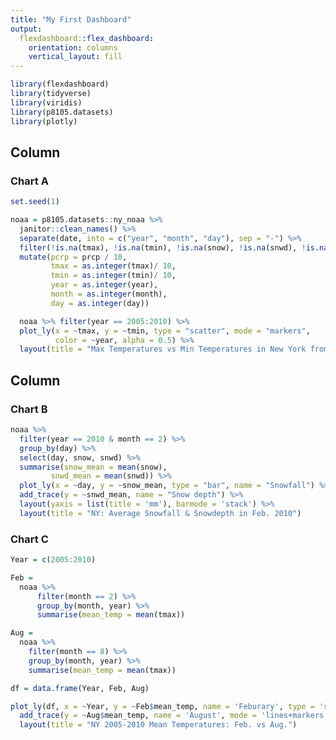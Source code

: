 ```yaml
---
title: "My First Dashboard"
output: 
  flexdashboard::flex_dashboard:
    orientation: columns
    vertical_layout: fill
---
```


```r
library(flexdashboard)
library(tidyverse)
library(viridis)
library(p8105.datasets)
library(plotly)
```


Column {data-width=650}
-----------------------------------------------------------------------

### Chart A

```r
set.seed(1)

noaa = p8105.datasets::ny_noaa %>% 
  janitor::clean_names() %>% 
  separate(date, into = c("year", "month", "day"), sep = "-") %>% 
  filter(!is.na(tmax), !is.na(tmin), !is.na(snow), !is.na(snwd), !is.na(prcp)) %>% 
  mutate(pcrp = prcp / 10,
         tmax = as.integer(tmax)/ 10,
         tmin = as.integer(tmin)/ 10,
         year = as.integer(year),
         month = as.integer(month),
         day = as.integer(day)) 

  noaa %>% filter(year == 2005:2010) %>% 
  plot_ly(x = ~tmax, y = ~tmin, type = "scatter", mode = "markers",
          color = ~year, alpha = 0.5) %>% 
  layout(title = "Max Temperatures vs Min Temperatures in New York from Year 2005 to 2010")
```


Column {data-width=350}
-----------------------------------------------------------------------

### Chart B

```r
noaa %>%
  filter(year == 2010 & month == 2) %>% 
  group_by(day) %>% 
  select(day, snow, snwd) %>% 
  summarise(snow_mean = mean(snow),
         snwd_mean = mean(snwd)) %>% 
  plot_ly(x = ~day, y = ~snow_mean, type = "bar", name = "Snowfall") %>%
  add_trace(y = ~snwd_mean, name = "Snow depth") %>%
  layout(yaxis = list(title = 'mm'), barmode = 'stack') %>% 
  layout(title = "NY: Average Snowfall & Snowdepth in Feb. 2010")
```


### Chart C

```r
Year = c(2005:2010)

Feb = 
  noaa %>% 
      filter(month == 2) %>% 
      group_by(month, year) %>% 
      summarise(mean_temp = mean(tmax))

Aug = 
  noaa %>% 
    filter(month == 8) %>% 
    group_by(month, year) %>% 
    summarise(mean_temp = mean(tmax))

df = data.frame(Year, Feb, Aug)

plot_ly(df, x = ~Year, y = ~Feb$mean_temp, name = 'Feburary', type = 'scatter', mode = 'lines') %>% 
  add_trace(y = ~Aug$mean_temp, name = 'August', mode = 'lines+markers') %>% 
  layout(title = "NY 2005-2010 Mean Temperatures: Feb. vs Aug.")
```

